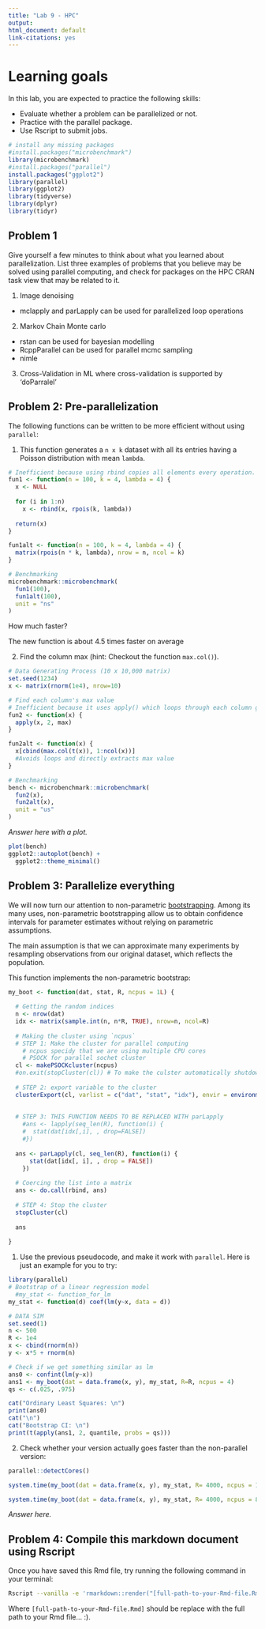 ```yaml
---
title: "Lab 9 - HPC"
output: 
html_document: default
link-citations: yes
---
```


# Learning goals

In this lab, you are expected to practice the following skills:

- Evaluate whether a problem can be parallelized or not.
- Practice with the parallel package.
- Use Rscript to submit jobs.

```r
# install any missing packages
#install.packages("microbenchmark")
library(microbenchmark)
#install.packages("parallel")
install.packages("ggplot2")
library(parallel)
library(ggplot2)
library(tidyverse)
library(dplyr)
library(tidyr)
```

## Problem 1

Give yourself a few minutes to think about what you learned about parallelization. List three
examples of problems that you believe may be solved using parallel computing,
and check for packages on the HPC CRAN task view that may be related to it.

1. Image denoising
- mclapply and parLapply can be used for parallelized loop operations

2. Markov Chain Monte carlo
- rstan can be used for bayesian modelling
- RcppParallel can be used for parallel mcmc sampling
- nimle

3. Cross-Validation in ML where cross-validation is supported by 'doParralel'

## Problem 2: Pre-parallelization

The following functions can be written to be more efficient without using
`parallel`:

1. This function generates a `n x k` dataset with all its entries having a Poisson distribution with mean `lambda`.

```r
# Inefficient because using rbind copies all elements every operation.
fun1 <- function(n = 100, k = 4, lambda = 4) {
  x <- NULL
  
  for (i in 1:n)
    x <- rbind(x, rpois(k, lambda))
  
  return(x)
}

fun1alt <- function(n = 100, k = 4, lambda = 4) {
  matrix(rpois(n * k, lambda), nrow = n, ncol = k)
}

# Benchmarking
microbenchmark::microbenchmark(
  fun1(100),
  fun1alt(100),
  unit = "ns"
)
```

How much faster?

The new function is about 4.5 times faster on average


2.  Find the column max (hint: Checkout the function `max.col()`).

```r
# Data Generating Process (10 x 10,000 matrix)
set.seed(1234)
x <- matrix(rnorm(1e4), nrow=10)

# Find each column's max value
# Inefficient because it uses apply() which loops through each column giving a slower function.
fun2 <- function(x) {
  apply(x, 2, max)
}

fun2alt <- function(x) {
  x[cbind(max.col(t(x)), 1:ncol(x))]
  #Avoids loops and directly extracts max value
}

# Benchmarking
bench <- microbenchmark::microbenchmark(
  fun2(x),
  fun2alt(x),
  unit = "us"
)
```

_Answer here with a plot._
```r
plot(bench)
ggplot2::autoplot(bench) + 
  ggplot2::theme_minimal()
```


## Problem 3: Parallelize everything

We will now turn our attention to non-parametric 
[bootstrapping](https://en.wikipedia.org/wiki/Bootstrapping_(statistics)).
Among its many uses, non-parametric bootstrapping allow us to obtain confidence
intervals for parameter estimates without relying on parametric assumptions.

The main assumption is that we can approximate many experiments by resampling
observations from our original dataset, which reflects the population. 

This function implements the non-parametric bootstrap:

```r
my_boot <- function(dat, stat, R, ncpus = 1L) {
  
  # Getting the random indices
  n <- nrow(dat)
  idx <- matrix(sample.int(n, n*R, TRUE), nrow=n, ncol=R)
 
  # Making the cluster using `ncpus`
  # STEP 1: Make the cluster for parallel computing
    # ncpus specidy that we are using multiple CPU cores
    # PSOCK for parallel sochet cluster
  cl <- makePSOCKcluster(ncpus)
  #on.exit(stopCluster(cl)) # To make the culster automatically shutdown to prevent memory leak
  
  # STEP 2: export variable to the cluster
  clusterExport(cl, varlist = c("dat", "stat", "idx"), envir = environment())
  
  
  # STEP 3: THIS FUNCTION NEEDS TO BE REPLACED WITH parLapply
    #ans <- lapply(seq_len(R), function(i) {
    #  stat(dat[idx[,i], , drop=FALSE])
    #})
  
  ans <- parLapply(cl, seq_len(R), function(i) {
      stat(dat[idx[, i], , drop = FALSE])
    })
  
  # Coercing the list into a matrix
  ans <- do.call(rbind, ans)
  
  # STEP 4: Stop the cluster
  stopCluster(cl)
  
  ans
  
}
```

1. Use the previous pseudocode, and make it work with `parallel`. Here is just an example for you to try:

```r
library(parallel)
# Bootstrap of a linear regression model
  #my_stat <- function_for_lm 
my_stat <- function(d) coef(lm(y~x, data = d))

# DATA SIM
set.seed(1)
n <- 500 
R <- 1e4
x <- cbind(rnorm(n)) 
y <- x*5 + rnorm(n)

# Check if we get something similar as lm
ans0 <- confint(lm(y~x))
ans1 <- my_boot(dat = data.frame(x, y), my_stat, R=R, ncpus = 4)
qs <- c(.025, .975)

cat("Ordinary Least Squares: \n")
print(ans0)
cat("\n")
cat("Bootstrap CI: \n")
print(t(apply(ans1, 2, quantile, probs = qs)))
```

2. Check whether your version actually goes faster than the non-parallel version:

```r
parallel::detectCores()

system.time(my_boot(dat = data.frame(x, y), my_stat, R= 4000, ncpus = 1L))

system.time(my_boot(dat = data.frame(x, y), my_stat, R= 4000, ncpus = 8L))
```

_Answer here._

## Problem 4: Compile this markdown document using Rscript

Once you have saved this Rmd file, try running the following command
in your terminal:

```bash
Rscript --vanilla -e 'rmarkdown::render("[full-path-to-your-Rmd-file.Rmd]")' &
```

Where `[full-path-to-your-Rmd-file.Rmd]` should be replace with the full path to
your Rmd file... :).


